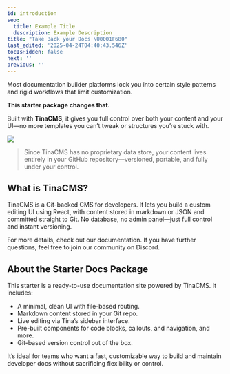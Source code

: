 ```yaml
---
id: introduction
seo:
  title: Example Title
  description: Example Description
title: "Take Back your Docs \U0001F680"
last_edited: '2025-04-24T04:40:43.546Z'
tocIsHidden: false
next: ''
previous: ''
---
```


Most documentation builder platforms lock you into certain style patterns and rigid workflows that limit customization.

**This starter package changes that.**

Built with **TinaCMS**, it gives you full control over both your content and your UI—no more templates you can’t tweak or structures you’re stuck with.

![](/img/smashingmagazine-tinacms.gif)

> Since TinaCMS has no proprietary data store, your content lives entirely in your GitHub repository—versioned, portable, and fully under your control.

## What is TinaCMS?

TinaCMS is a Git-backed CMS for developers. It lets you build a custom editing UI using React, with content stored in markdown or JSON and committed straight to Git. No database, no admin panel—just full control and instant versioning.

For more details, check out our documentation. If you have further questions, feel free to join our community on Discord.

## About the Starter Docs Package

This starter is a ready-to-use documentation site powered by TinaCMS. It includes:

* A minimal, clean UI with file-based routing.
* Markdown content stored in your Git repo.
* Live editing via Tina’s sidebar interface.
* Pre-built components for code blocks, callouts, and navigation, and more.
* Git-based version control out of the box.

It’s ideal for teams who want a fast, customizable way to build and maintain developer docs without sacrificing flexibility or control.
